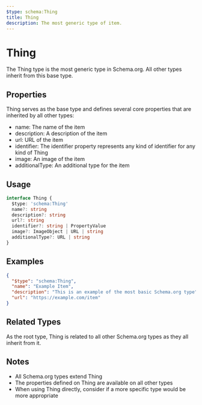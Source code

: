 ```yaml
---
$type: schema:Thing
title: Thing
description: The most generic type of item.
---
```


# Thing

The Thing type is the most generic type in Schema.org. All other types inherit from this base type.

## Properties

Thing serves as the base type and defines several core properties that are inherited by all other types:

- name: The name of the item
- description: A description of the item
- url: URL of the item
- identifier: The identifier property represents any kind of identifier for any kind of Thing
- image: An image of the item
- additionalType: An additional type for the item

## Usage

```typescript
interface Thing {
  $type: 'schema:Thing'
  name?: string
  description?: string
  url?: string
  identifier?: string | PropertyValue
  image?: ImageObject | URL | string
  additionalType?: URL | string
}
```

## Examples

```json
{
  "$type": "schema:Thing",
  "name": "Example Item",
  "description": "This is an example of the most basic Schema.org type",
  "url": "https://example.com/item"
}
```

## Related Types

As the root type, Thing is related to all other Schema.org types as they all inherit from it.

## Notes

- All Schema.org types extend Thing
- The properties defined on Thing are available on all other types
- When using Thing directly, consider if a more specific type would be more appropriate
